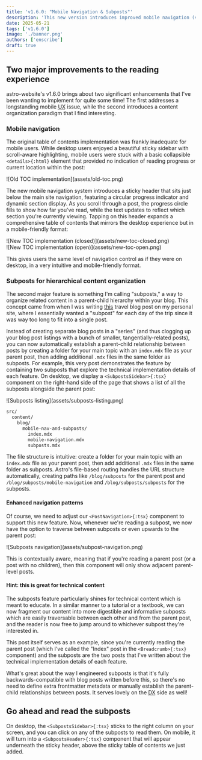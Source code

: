 ```yaml
---
title: 'v1.6.0: "Mobile Navigation & Subposts"'
description: 'This new version introduces improved mobile navigation (via sticky table of contents) and the concept of "subposts."'
date: 2025-05-21
tags: ['v1.6.0']
image: './banner.png'
authors: ['enscribe']
draft: true
---
```


## Two major improvements to the reading experience

astro-website's v1.6.0 brings about two significant enhancements that I've been wanting to implement for quite some time! The first addresses a longstanding mobile <abbr title="User Experience">UX</abbr> issue, while the second introduces a content organization paradigm that I find interesting.

### Mobile navigation

The original table of contents implementation was frankly inadequate for mobile users. While desktop users enjoyed a beautiful sticky sidebar with scroll-aware highlighting, mobile users were stuck with a basic collapsible `<details>{:html}` element that provided no indication of reading progress or current location within the post:

<div class="max-w-xs mx-auto">
![Old TOC implementation](assets/old-toc.png)
</div>

The new mobile navigation system introduces a sticky header that sits just below the main site navigation, featuring a circular progress indicator and dynamic section display. As you scroll through a post, the progress circle fills to show how far you've read, while the text updates to reflect which section you're currently viewing. Tapping on this header expands a comprehensive table of contents that mirrors the desktop experience but in a mobile-friendly format:

<div class="flex gap-4 flex-wrap justify-center [&_img,p]:m-0">
  <div class="max-w-xs">
    ![New TOC implementation (closed)](assets/new-toc-closed.png)
  </div>
  <div class="max-w-xs">
    ![New TOC implementation (open)](assets/new-toc-open.png)
  </div>
</div>

This gives users the same level of navigation control as if they were on desktop, in a very intuitive and mobile-friendly format.

### Subposts for hierarchical content organization

The second major feature is something I'm calling "subposts," a way to organize related content in a parent-child hierarchy within your blog. This concept came from when I was writing [this](https://enscribe.dev/blog/japan-retrospective) travel blog post on my personal site, where I essentially wanted a "subpost" for each day of the trip since it was way too long to fit into a single post.

Instead of creating separate blog posts in a "series" (and thus clogging up your blog post listings with a bunch of smaller, tangentially-related posts), you can now automatically establish a parent-child relationship between posts by creating a folder for your main topic with an `index.mdx` file as your parent post, then adding additional `.mdx` files in the same folder as subposts. For example, this very post demonstrates the feature by containing two subposts that explore the technical implementation details of each feature. On desktop, we display a `<SubpostsSidebar>{:tsx}` component on the right-hand side of the page that shows a list of all the subposts alongside the parent post:

<div class="flex gap-4 flex-wrap justify-center [&_img,p,.expressive-code]:m-0">
  <div class="max-w-3xs border">
    ![Subposts listing](assets/subposts-listing.png)
  </div>
  <div class="max-w-3xs">

```bash showLineNumbers={false}
src/
  content/
    blog/
      mobile-nav-and-subposts/
        index.mdx
        mobile-navigation.mdx
        subposts.mdx
```

  </div>
</div>

The file structure is intuitive: create a folder for your main topic with an `index.mdx` file as your parent post, then add additional `.mdx` files in the same folder as subposts. Astro's file-based routing handles the URL structure automatically, creating paths like `/blog/subposts` for the parent post and `/blog/subposts/mobile-navigation` and `/blog/subposts/subposts` for the subposts.

#### Enhanced navigation patterns

Of course, we need to adjust our `<PostNavigation>{:tsx}` component to support this new feature. Now, whenever we're reading a subpost, we now have the option to traverse between subposts or even upwards to the parent post:

<div class="border [&_img,p]:m-0">
![Subposts navigation](assets/subpost-navigation.png)
</div>

This is contextually aware, meaning that if you're reading a parent post (or a post with no children), then this component will only show adjacent parent-level posts.

#### Hint: this is great for technical content

The subposts feature particularly shines for technical content which is meant to educate. In a similar manner to a tutorial or a textbook, we can now fragment our content into more digestible and informative subposts which are easily traversable between each other and from the parent post, and the reader is now free to jump around to whichever subpost they're interested in.

This post itself serves as an example, since you're currently reading the parent post (which I've called the "Index" post in the `<Breadcrumb>{:tsx}` component) and the subposts are the two posts that I've written about the technical implementation details of each feature.

What's great about the way I engineered subposts is that it's fully backwards-compatible with blog posts written before this, so there's no need to define extra frontmatter metadata or manually establish the parent-child relationships between posts. It serves lovely on the <abbr title="Developer Experience">DX</abbr> side as well!

## Go ahead and read the subposts

On desktop, the `<SubpostsSidebar>{:tsx}` sticks to the right column on your screen, and you can click on any of the subposts to read them. On mobile, it will turn into a `<SubpostsHeader>{:tsx}` component that will appear underneath the sticky header, above the sticky table of contents we just added.